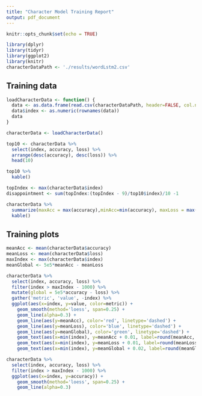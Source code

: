 ```yaml
---
title: "Character Model Training Report"
output: pdf_document
---
```


```r
knitr::opts_chunk$set(echo = TRUE)

library(dplyr)
library(tidyr)
library(ggplot2)
library(knitr)
characterDataPath <- './results/wordLstm2.csv'

```

## Training data

```r
loadCharacterData <- function() {
  data <- as.data.frame(read.csv(characterDataPath, header=FALSE, col.names=c('epoch', 'accuracy', 'loss', 'rate', 'minibatch')))
  data$index <- as.numeric(rownames(data))
  data
}

characterData <- loadCharacterData()

top10 <- characterData %>%
  select(index, accuracy, loss) %>%
  arrange(desc(accuracy), desc(loss)) %>%
  head(10)

top10 %>%
  kable()
```

```r
topIndex <- max(characterData$index)
disappointment <- sum(topIndex:(topIndex - 9)/top10$index)/10 -1

characterData %>%
  summarize(maxAcc = max(accuracy),minAcc=min(accuracy), maxLoss = max(loss), minLoss=min(loss), epochs=max(index), disappointment=disappointment) %>%
  kable()
```




## Training plots

```r
meanAcc <- mean(characterData$accuracy)
meanLoss <- mean(characterData$loss)
maxIndex <- max(characterData$index)
meanGlobal <- 5e5*meanAcc - meanLoss

characterData %>%
  select(index, accuracy, loss) %>%
  filter(index > maxIndex - 1000) %>%
  mutate(global = 5e5*accuracy - loss) %>%
  gather('metric', 'value', -index) %>%
  ggplot(aes(x=index, y=value, color=metric)) +
    geom_smooth(method='loess', span=0.25) +
    geom_line(alpha=0.3) +
    geom_line(aes(y=meanAcc), color='red', linetype='dashed') +
    geom_line(aes(y=meanLoss), color='blue', linetype='dashed') +
    geom_line(aes(y=meanGlobal), color='green', linetype='dashed') +
    geom_text(aes(x=min(index), y=meanAcc + 0.01, label=round(meanAcc, 3)), angle=0, hjust="left", size=4.2, fontface="plain", color="grey") +
    geom_text(aes(x=min(index), y=meanLoss + 0.01, label=round(meanLoss, 3)), angle=0, hjust="left", size=4.2, fontface="plain", color="grey") +
    geom_text(aes(x=min(index), y=meanGlobal + 0.02, label=round(meanGlobal, 3)), angle=0, hjust="left", size=4.2, fontface="plain", color="grey")
```


```r
characterData %>%
  select(index, accuracy, loss) %>%
  filter(index > maxIndex - 1000) %>%
  ggplot(aes(x=index, y=accuracy)) +
    geom_smooth(method='loess', span=0.25) +
    geom_line(alpha=0.3)
```
